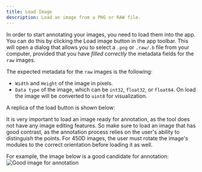 ```yaml
---
title: Load Image
description: Load an image from a PNG or RAW file.
---
```



In order to start annotating your images, you need to load them into the app.
You can do this by clicking the <span className="inline-flex items-center gap-1 rounded-md bg-muted px-1 ">Load image<ImageIcon className='w-4 h-4'/></span>
button in the app toolbar. This will open a dialog that allows you to select a `.png` or `.raw/.b` file from your computer, provided that you have
_filled correctly_ the metadata fields for the `raw` images.

The expected metadata for the `raw` images is the following:

- `Width` and `Height` of the image in pixels.
- `Data type` of the image, which can be `int32`, `float32`, or `float64`. On load the image will be converted to `uint8` for visualization.

A replica of the load button is shown below:

<Load />

<Callout>
  It is very important to load an image ready for annotation, as the tool does
  not have any image editing features. So make sure to load an image that has
  good contrast, as the annotation process relies on the user's ability to
  distinguish the points. For 450D images, the user must rotate the image's
  modules to the correct orientation before loading it as well.
</Callout>

For example, the image below is a good candidate for annotation:
![Good image for annotation](/assets/example.png)
